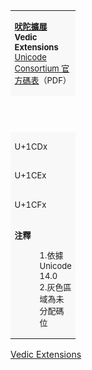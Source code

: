{| class="wikitable nounderlines" style="border-collapse:collapse;background:#FFFFFF;font-size:large;text-align:center"
| colspan="17" style="background:#F8F8F8;font-size:small" | '''[[吠陀擴展]]'''<br />'''Vedic Extensions'''{{ref label|U1CD0_as_of_Unicode_version|1}}{{ref label|U1CD0_grey|2}}<br />[https://www.unicode.org/charts/PDF/U1CD0.pdf Unicode Consortium 官方碼表]（PDF）
|- style="background:#F8F8F8;font-size:small"
| style="width:45pt" | &nbsp; || style="width:20pt"  | 0 || style="width:20pt"  | 1 || style="width:20pt"  | 2 || style="width:20pt"  | 3 || style="width:20pt"  | 4 || style="width:20pt"  | 5 || style="width:20pt"  | 6 || style="width:20pt"  | 7 || style="width:20pt"  | 8 || style="width:20pt"  | 9 || style="width:20pt"  | A || style="width:20pt"  | B || style="width:20pt"  | C || style="width:20pt"  | D || style="width:20pt"  | E || style="width:20pt"  | F
|-
| style="background:#F8F8F8;font-size:small" | U+1CDx
| title="U+1CD0: VEDIC TONE KARSHANA" | &#x1CD0;
| title="U+1CD1: VEDIC TONE SHARA" | &#x1CD1;
| title="U+1CD2: VEDIC TONE PRENKHA" | &#x1CD2;
| title="U+1CD3: VEDIC SIGN NIHSHVASA" | &#x1CD3;
| title="U+1CD4: VEDIC SIGN YAJURVEDIC MIDLINE SVARITA" | &#x1CD4;
| title="U+1CD5: VEDIC TONE YAJURVEDIC AGGRAVATED INDEPENDENT SVARITA" | &#x1CD5;
| title="U+1CD6: VEDIC TONE YAJURVEDIC INDEPENDENT SVARITA" | &#x1CD6;
| title="U+1CD7: VEDIC TONE YAJURVEDIC KATHAKA INDEPENDENT SVARITA" | &#x1CD7;
| title="U+1CD8: VEDIC TONE CANDRA BELOW" | &#x1CD8;
| title="U+1CD9: VEDIC TONE YAJURVEDIC KATHAKA INDEPENDENT SVARITA SCHROEDER" | &#x1CD9;
| title="U+1CDA: VEDIC TONE DOUBLE SVARITA" | &#x1CDA;
| title="U+1CDB: VEDIC TONE TRIPLE SVARITA" | &#x1CDB;
| title="U+1CDC: VEDIC TONE KATHAKA ANUDATTA" | &#x1CDC;
| title="U+1CDD: VEDIC TONE DOT BELOW" | &#x1CDD;
| title="U+1CDE: VEDIC TONE TWO DOTS BELOW" | &#x1CDE;
| title="U+1CDF: VEDIC TONE THREE DOTS BELOW" | &#x1CDF;
|-
| style="background:#F8F8F8;font-size:small" | U+1CEx
| title="U+1CE0: VEDIC TONE RIGVEDIC KASHMIRI INDEPENDENT SVARITA" | &#x1CE0;
| title="U+1CE1: VEDIC TONE ATHARVAVEDIC INDEPENDENT SVARITA" | &#x1CE1;
| title="U+1CE2: VEDIC SIGN VISARGA SVARITA" | &#x1CE2;
| title="U+1CE3: VEDIC SIGN VISARGA UDATTA" | &#x1CE3;
| title="U+1CE4: VEDIC SIGN REVERSED VISARGA UDATTA" | &#x1CE4;
| title="U+1CE5: VEDIC SIGN VISARGA ANUDATTA" | &#x1CE5;
| title="U+1CE6: VEDIC SIGN REVERSED VISARGA ANUDATTA" | &#x1CE6;
| title="U+1CE7: VEDIC SIGN VISARGA UDATTA WITH TAIL" | &#x1CE7;
| title="U+1CE8: VEDIC SIGN VISARGA ANUDATTA WITH TAIL" | &#x1CE8;
| title="U+1CE9: VEDIC SIGN ANUSVARA ANTARGOMUKHA" | &#x1CE9;
| title="U+1CEA: VEDIC SIGN ANUSVARA BAHIRGOMUKHA" | &#x1CEA;
| title="U+1CEB: VEDIC SIGN ANUSVARA VAMAGOMUKHA" | &#x1CEB;
| title="U+1CEC: VEDIC SIGN ANUSVARA VAMAGOMUKHA WITH TAIL" | &#x1CEC;
| title="U+1CED: VEDIC SIGN TIRYAK" | &#x1CED;
| title="U+1CEE: VEDIC SIGN HEXIFORM LONG ANUSVARA" | &#x1CEE;
| title="U+1CEF: VEDIC SIGN LONG ANUSVARA" | &#x1CEF;
|-
| style="background:#F8F8F8;font-size:small" | U+1CFx
| title="U+1CF0: VEDIC SIGN RTHANG LONG ANUSVARA" | &#x1CF0;
| title="U+1CF1: VEDIC SIGN ANUSVARA UBHAYATO MUKHA" | &#x1CF1;
| title="U+1CF2: VEDIC SIGN ARDHAVISARGA" | &#x1CF2;
| title="U+1CF3: VEDIC SIGN ROTATED ARDHAVISARGA" | &#x1CF3;
| title="U+1CF4: VEDIC TONE CANDRA ABOVE" | &#x1CF4;
| title="U+1CF5: VEDIC SIGN JIHVAMULIYA" | {{border|&nbsp;&#x1CF5;&nbsp;|style=dashed|color=black}}
| title="U+1CF6: VEDIC SIGN UPADHMANIYA" | {{border|&nbsp;&#x1CF6;&nbsp;|style=dashed|color=black}}
| title="U+1CF7: VEDIC SIGN ATIKRAMA" | &#x1CF7;
| title="U+1CF8: VEDIC TONE RING ABOVE" | &#x1CF8;
| title="U+1CF9: VEDIC TONE DOUBLE RING ABOVE" | &#x1CF9;
| title="U+1CFA: VEDIC SIGN DOUBLE ANUSVARA ANTARGOMUKHA" | &#x1CFA;
| title="Reserved" style="background-color:#CCCCCC;" |  
| title="Reserved" style="background-color:#CCCCCC;" |  
| title="Reserved" style="background-color:#CCCCCC;" |  
| title="Reserved" style="background-color:#CCCCCC;" |  
| title="Reserved" style="background-color:#CCCCCC;" |  
|-
| colspan="17" style="background:#F8F8F8;font-size:small;text-align:left" | '''注釋'''
:1.{{note|U1CD0_as_of_Unicode_version}}依據 Unicode 14.0
:2.{{note|U1CD0_grey}}灰色區域為未分配碼位
|}<noinclude>
[[Category:Unicode模板|Vedic Extensions]]
{{Documentation|Template:Unicode chart/block documentation}}
</noinclude>